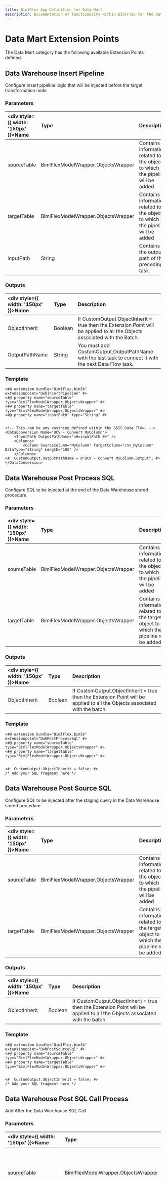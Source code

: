 ---
title: BimlFlex App Definition for Data Mart
description: Documentation of functionality within BimlFlex for the Data Mart Extension Point category
---
<head>
  <meta name="varigenceProduct" content="BimlFlex"></meta>
  <meta name="varigenceArticleType" content="Reference"></meta>
</head>


# Data Mart Extension Points

The Data Mart category has the following available Extension Points defined.
  
## Data Warehouse Insert Pipeline

Configure insert pipeline logic that will be injected before the target transformation node

### Parameters

| <div style={{ width: '150px' }}>Name</div> | Type | Description |
| :--------- | :----------- | :----------- |
| sourceTable | BimlFlexModelWrapper.ObjectsWrapper | Contains all information related to the object to which the pipeline will be added |
| targetTable | BimlFlexModelWrapper.ObjectsWrapper | Contains all information related to the object to which the pipeline will be added |
| inputPath | String | Contains the output path of the preceding task |


### Outputs

| <div style={{ width: '150px' }}>Name</div> | Type | Description |
| :--------- | :----------- | :----------- |
| ObjectInherit | Boolean | If CustomOutput.ObjectInherit = true then the Extension Point will be applied to all the Objects associated with the Batch. |
| OutputPathName | String | You must add CustomOutput.OutputPathName with the last task to connect it with the next Data Flow task. |

### Template

```biml
<#@ extension bundle="BimlFlex.bimlb" extensionpoint="DwhInsertPipeline" #>
<#@ property name="sourceTable" type="BimlFlexModelWrapper.ObjectsWrapper" #>
<#@ property name="targetTable" type="BimlFlexModelWrapper.ObjectsWrapper" #>
<#@ property name="inputPath" type="String" #>


<!-- This can be any anything defined within the SSIS Data Flow. -->
<DataConversion Name="DCV - Convert MyColumn">
	<InputPath OutputPathName="<#=inputPath #>" />
	<Columns>
		<Column SourceColumn="MyColumn" TargetColumn="cnv_MyColumn" DataType="String" Length="100" />
	</Columns>
<# 	CustomOutput.OutputPathName = @"DCV - Convert MyColumn.Output"; #>
</DataConversion>
```

## Data Warehouse Post Process SQL

Configure SQL to be injected at the end of the Data Warehouse stored procedure

### Parameters

| <div style={{ width: '150px' }}>Name</div> | Type | Description |
| :--------- | :----------- | :----------- |
| sourceTable | BimlFlexModelWrapper.ObjectsWrapper | Contains all information related to the object to which the pipeline will be added |
| targetTable | BimlFlexModelWrapper.ObjectsWrapper | Contains all information related to the target object to which the pipeline will be added |


### Outputs

| <div style={{ width: '150px' }}>Name</div> | Type | Description |
| :--------- | :----------- | :----------- |
| ObjectInherit | Boolean | If CustomOutput.ObjectInherit = true then the Extension Point will be applied to all the Objects associated with the batch. |

### Template

```biml
<#@ extension bundle="BimlFlex.bimlb" extensionpoint="DwhPostProcessSql" #>
<#@ property name="sourceTable" type="BimlFlexModelWrapper.ObjectsWrapper" #>
<#@ property name="targetTable" type="BimlFlexModelWrapper.ObjectsWrapper" #>


<# 	CustomOutput.ObjectInherit = false; #>
/* Add your SQL fragment here */
```

## Data Warehouse Post Source SQL

Configure SQL to be injected after the staging query in the Data Warehouse stored procedure

### Parameters

| <div style={{ width: '150px' }}>Name</div> | Type | Description |
| :--------- | :----------- | :----------- |
| sourceTable | BimlFlexModelWrapper.ObjectsWrapper | Contains all information related to the object to which the pipeline will be added |
| targetTable | BimlFlexModelWrapper.ObjectsWrapper | Contains all information related to the target object to which the pipeline will be added |


### Outputs

| <div style={{ width: '150px' }}>Name</div> | Type | Description |
| :--------- | :----------- | :----------- |
| ObjectInherit | Boolean | If CustomOutput.ObjectInherit = true then the Extension Point will be applied to all the Objects associated with the batch. |

### Template

```biml
<#@ extension bundle="BimlFlex.bimlb" extensionpoint="DwhPostSourceSql" #>
<#@ property name="sourceTable" type="BimlFlexModelWrapper.ObjectsWrapper" #>
<#@ property name="targetTable" type="BimlFlexModelWrapper.ObjectsWrapper" #>


<# 	CustomOutput.ObjectInherit = false; #>
/* Add your SQL fragment here */
```

## Data Warehouse Post SQL Call Process

Add After the Data Warehouse SQL Call

### Parameters

| <div style={{ width: '150px' }}>Name</div> | Type | Description |
| :--------- | :----------- | :----------- |
| sourceTable | BimlFlexModelWrapper.ObjectsWrapper | Contains all information related to the object to which the pipeline will be added |
| targetTable | BimlFlexModelWrapper.ObjectsWrapper | Contains all information related to the target object to which the pipeline will be added |
| precedenceConstraint | String | Contains the Precedence Constraint of the preceding task unless it is the first task |


### Outputs

| <div style={{ width: '150px' }}>Name</div> | Type | Description |
| :--------- | :----------- | :----------- |
| ObjectInherit | Boolean | If CustomOutput.ObjectInherit = true then the Extension Point will be applied to all the Objects associated with the batch. |
| OutputPathName | String | You must add CustomOutput.OutputPathName with the last task to connect it with the next Data Flow task. |

### Template

```biml
<#@ extension bundle="BimlFlex.bimlb" extensionpoint="DwhPostSqlCallProcess" #>
<#@ property name="sourceTable" type="BimlFlexModelWrapper.ObjectsWrapper" #>
<#@ property name="targetTable" type="BimlFlexModelWrapper.ObjectsWrapper" #>
<#@ property name="precedenceConstraint" type="String" #>

<#	var sourceObject = new TableObject(sourceTable, sourceTable.Connection.RelatedItem.IntegrationStage, "SRC");
	var targetObject = new TableObject(targetTable, targetTable.Connection.RelatedItem.IntegrationStage, "TGT");
#>
<#	CustomOutput.ObjectInherit = true; #>
<ExecuteSQL Name="SQL - DwhPostSqlCallProcess" ConnectionName="<#=targetObject.Connection.Name#>">
<#	if (!string.IsNullOrEmpty(precedenceConstraint)) {#>
	<PrecedenceConstraints>
		<Inputs>
			<Input OutputPathName="<#=precedenceConstraint #>" />
		</Inputs>
	</PrecedenceConstraints>
<#	} #>
	<Parameters>
		<Parameter Name="0" VariableName="User.ExecutionID" DataType="Int64" />
	</Parameters>
	<DirectInput>EXEC <#=targetObject.SystemType.StoredProcedureName(sourceObject, targetObject.Schema, targetObject.StartDelimiter, targetObject.EndDelimiter)#> ?</DirectInput>
<# 	CustomOutput.OutputPathName = @"SQL - DwhPostSqlCallProcess.Output"; #>
</ExecuteSQL>
```

## Data Warehouse Post Type1 Delta SQL

Configure SQL to be injected after the Type1 delta query in the Data Warehouse stored procedure

### Parameters

| <div style={{ width: '150px' }}>Name</div> | Type | Description |
| :--------- | :----------- | :----------- |
| sourceTable | BimlFlexModelWrapper.ObjectsWrapper | Contains all information related to the object to which the pipeline will be added |
| targetTable | BimlFlexModelWrapper.ObjectsWrapper | Contains all information related to the object to which the pipeline will be added |


### Outputs

| <div style={{ width: '150px' }}>Name</div> | Type | Description |
| :--------- | :----------- | :----------- |
| ObjectInherit | Boolean | If CustomOutput.ObjectInherit = true then the Extension Point will be applied to all the Objects associated with the batch. |

### Template

```biml
<#@ extension bundle="BimlFlex.bimlb" extensionpoint="DwhPostType1DeltaSql" #>
<#@ property name="sourceTable" type="BimlFlexModelWrapper.ObjectsWrapper" #>
<#@ property name="targetTable" type="BimlFlexModelWrapper.ObjectsWrapper" #>


<# 	CustomOutput.ObjectInherit = false; #>
/* Add your SQL fragment here */
```

## Data Warehouse Post Type1 Insert SQL

Configure SQL to be injected after the Type1 insert query in the Data Warehouse stored procedure

### Parameters

| <div style={{ width: '150px' }}>Name</div> | Type | Description |
| :--------- | :----------- | :----------- |
| sourceTable | BimlFlexModelWrapper.ObjectsWrapper | Contains all information related to the object to which the pipeline will be added |
| targetTable | BimlFlexModelWrapper.ObjectsWrapper | Contains all information related to the object to which the pipeline will be added |


### Outputs

| <div style={{ width: '150px' }}>Name</div> | Type | Description |
| :--------- | :----------- | :----------- |
| ObjectInherit | Boolean | If CustomOutput.ObjectInherit = true then the Extension Point will be applied to all the Objects associated with the batch. |

### Template

```biml
<#@ extension bundle="BimlFlex.bimlb" extensionpoint="DwhPostType1InsertSql" #>
<#@ property name="sourceTable" type="BimlFlexModelWrapper.ObjectsWrapper" #>
<#@ property name="targetTable" type="BimlFlexModelWrapper.ObjectsWrapper" #>


<# 	CustomOutput.ObjectInherit = false; #>
/* Add your SQL fragment here */
```

## Data Warehouse Post Type1 Update SQL

Configure SQL to be injected after the Type1 update query in the Data Warehouse stored procedure

### Parameters

| <div style={{ width: '150px' }}>Name</div> | Type | Description |
| :--------- | :----------- | :----------- |
| sourceTable | BimlFlexModelWrapper.ObjectsWrapper | Contains all information related to the object to which the pipeline will be added |
| targetTable | BimlFlexModelWrapper.ObjectsWrapper | Contains all information related to the object to which the pipeline will be added |


### Outputs

| <div style={{ width: '150px' }}>Name</div> | Type | Description |
| :--------- | :----------- | :----------- |
| ObjectInherit | Boolean | If CustomOutput.ObjectInherit = true then the Extension Point will be applied to all the Objects associated with the batch. |

### Template

```biml
<#@ extension bundle="BimlFlex.bimlb" extensionpoint="DwhPostType1UpdateSql" #>
<#@ property name="sourceTable" type="BimlFlexModelWrapper.ObjectsWrapper" #>
<#@ property name="targetTable" type="BimlFlexModelWrapper.ObjectsWrapper" #>


<# 	CustomOutput.ObjectInherit = false; #>
/* Add your SQL fragment here */
```

## Data Warehouse Post Type2 Insert SQL

Configure SQL to be injected after the Type2 insert query in the Data Warehouse stored procedure

### Parameters

| <div style={{ width: '150px' }}>Name</div> | Type | Description |
| :--------- | :----------- | :----------- |
| sourceTable | BimlFlexModelWrapper.ObjectsWrapper | Contains all information related to the object to which the pipeline will be added |
| targetTable | BimlFlexModelWrapper.ObjectsWrapper | Contains all information related to the object to which the pipeline will be added |


### Outputs

| <div style={{ width: '150px' }}>Name</div> | Type | Description |
| :--------- | :----------- | :----------- |
| ObjectInherit | Boolean | If CustomOutput.ObjectInherit = true then the Extension Point will be applied to all the Objects associated with the batch. |

### Template

```biml
<#@ extension bundle="BimlFlex.bimlb" extensionpoint="DwhPostType2InsertSql" #>
<#@ property name="sourceTable" type="BimlFlexModelWrapper.ObjectsWrapper" #>
<#@ property name="targetTable" type="BimlFlexModelWrapper.ObjectsWrapper" #>


<# 	CustomOutput.ObjectInherit = false; #>
/* Add your SQL fragment here */
```

## Data Warehouse Pre Process SQL

Configure SQL to be injected at the start of the Data Warehouse stored procedure

### Parameters

| <div style={{ width: '150px' }}>Name</div> | Type | Description |
| :--------- | :----------- | :----------- |
| sourceTable | BimlFlexModelWrapper.ObjectsWrapper | Contains all information related to the object to which the pipeline will be added |
| targetTable | BimlFlexModelWrapper.ObjectsWrapper | Contains all information related to the target object to which the pipeline will be added |


### Outputs

| <div style={{ width: '150px' }}>Name</div> | Type | Description |
| :--------- | :----------- | :----------- |
| ObjectInherit | Boolean | If CustomOutput.ObjectInherit = true then the Extension Point will be applied to all the Objects associated with the batch. |

### Template

```biml
<#@ extension bundle="BimlFlex.bimlb" extensionpoint="DwhPreProcessSql" #>
<#@ property name="sourceTable" type="BimlFlexModelWrapper.ObjectsWrapper" #>
<#@ property name="targetTable" type="BimlFlexModelWrapper.ObjectsWrapper" #>


<# 	CustomOutput.ObjectInherit = false; #>
/* Add your SQL fragment here */
```

## Data Warehouse Pre Source SQL

Configure SQL to be injected before the staging query in the Data Warehouse stored procedure

### Parameters

| <div style={{ width: '150px' }}>Name</div> | Type | Description |
| :--------- | :----------- | :----------- |
| sourceTable | BimlFlexModelWrapper.ObjectsWrapper | Contains all information related to the object to which the pipeline will be added |
| targetTable | BimlFlexModelWrapper.ObjectsWrapper | Contains all information related to the target object to which the pipeline will be added |


### Outputs

| <div style={{ width: '150px' }}>Name</div> | Type | Description |
| :--------- | :----------- | :----------- |
| ObjectInherit | Boolean | If CustomOutput.ObjectInherit = true then the Extension Point will be applied to all the Objects associated with the batch. |

### Template

```biml
<#@ extension bundle="BimlFlex.bimlb" extensionpoint="DwhPreSourceSql" #>
<#@ property name="sourceTable" type="BimlFlexModelWrapper.ObjectsWrapper" #>
<#@ property name="targetTable" type="BimlFlexModelWrapper.ObjectsWrapper" #>


<# 	CustomOutput.ObjectInherit = false; #>
/* Add your SQL fragment here */
```

## Data Warehouse Pre SQL Call Process

Add Before the Data Warehouse SQL Call

### Parameters

| <div style={{ width: '150px' }}>Name</div> | Type | Description |
| :--------- | :----------- | :----------- |
| sourceTable | BimlFlexModelWrapper.ObjectsWrapper | Contains all information related to the object to which the pipeline will be added |
| targetTable | BimlFlexModelWrapper.ObjectsWrapper | Contains all information related to the target object to which the pipeline will be added |
| precedenceConstraint | String | Contains the Precedence Constraint of the preceding task unless it is the first task |


### Outputs

| <div style={{ width: '150px' }}>Name</div> | Type | Description |
| :--------- | :----------- | :----------- |
| ObjectInherit | Boolean | If CustomOutput.ObjectInherit = true then the Extension Point will be applied to all the Objects associated with the batch. |
| OutputPathName | String | You must add CustomOutput.OutputPathName with the last task to connect it with the next Data Flow task. |

### Template

```biml
<#@ extension bundle="BimlFlex.bimlb" extensionpoint="DwhPreSqlCallProcess" #>
<#@ property name="sourceTable" type="BimlFlexModelWrapper.ObjectsWrapper" #>
<#@ property name="targetTable" type="BimlFlexModelWrapper.ObjectsWrapper" #>
<#@ property name="precedenceConstraint" type="String" #>

<#	var sourceObject = new TableObject(sourceTable, sourceTable.Connection.RelatedItem.IntegrationStage, "SRC");
	var targetObject = new TableObject(targetTable, targetTable.Connection.RelatedItem.IntegrationStage, "TGT");
#>
<#	CustomOutput.ObjectInherit = true; #>
<ExecuteSQL Name="SQL - DwhPreSqlCallProcess" ConnectionName="<#=targetObject.Connection.Name#>">
<#	if (!string.IsNullOrEmpty(precedenceConstraint)) {#>
	<PrecedenceConstraints>
		<Inputs>
			<Input OutputPathName="<#=precedenceConstraint #>" />
		</Inputs>
	</PrecedenceConstraints>
<#	} #>
	<Parameters>
		<Parameter Name="0" VariableName="User.ExecutionID" DataType="Int64" />
	</Parameters>
	<DirectInput>EXEC <#=targetObject.SystemType.StoredProcedureName(sourceObject, targetObject.Schema, targetObject.StartDelimiter, targetObject.EndDelimiter)#> ?</DirectInput>
<# 	CustomOutput.OutputPathName = @"SQL - DwhPreSqlCallProcess.Output"; #>
</ExecuteSQL>
```

## Data Warehouse Pre Type1 Delta SQL

Configure SQL to be injected before the Type1 delta query in the Data Warehouse stored procedure

### Parameters

| <div style={{ width: '150px' }}>Name</div> | Type | Description |
| :--------- | :----------- | :----------- |
| sourceTable | BimlFlexModelWrapper.ObjectsWrapper | Contains all information related to the object to which the pipeline will be added |
| targetTable | BimlFlexModelWrapper.ObjectsWrapper | Contains all information related to the object to which the pipeline will be added |


### Outputs

| <div style={{ width: '150px' }}>Name</div> | Type | Description |
| :--------- | :----------- | :----------- |
| ObjectInherit | Boolean | If CustomOutput.ObjectInherit = true then the Extension Point will be applied to all the Objects associated with the batch. |

### Template

```biml
<#@ extension bundle="BimlFlex.bimlb" extensionpoint="DwhPreType1DeltaSql" #>
<#@ property name="sourceTable" type="BimlFlexModelWrapper.ObjectsWrapper" #>
<#@ property name="targetTable" type="BimlFlexModelWrapper.ObjectsWrapper" #>


<# 	CustomOutput.ObjectInherit = false; #>
/* Add your SQL fragment here */
```

## Data Warehouse Pre Type1 Insert SQL

Configure SQL to be injected before the Type1 insert query in the Data Warehouse stored procedure

### Parameters

| <div style={{ width: '150px' }}>Name</div> | Type | Description |
| :--------- | :----------- | :----------- |
| sourceTable | BimlFlexModelWrapper.ObjectsWrapper | Contains all information related to the object to which the pipeline will be added |
| targetTable | BimlFlexModelWrapper.ObjectsWrapper | Contains all information related to the object to which the pipeline will be added |


### Outputs

| <div style={{ width: '150px' }}>Name</div> | Type | Description |
| :--------- | :----------- | :----------- |
| ObjectInherit | Boolean | If CustomOutput.ObjectInherit = true then the Extension Point will be applied to all the Objects associated with the batch. |

### Template

```biml
<#@ extension bundle="BimlFlex.bimlb" extensionpoint="DwhPreType1InsertSql" #>
<#@ property name="sourceTable" type="BimlFlexModelWrapper.ObjectsWrapper" #>
<#@ property name="targetTable" type="BimlFlexModelWrapper.ObjectsWrapper" #>


<# 	CustomOutput.ObjectInherit = false; #>
/* Add your SQL fragment here */
```

## Data Warehouse Pre Type1 Update SQL

Configure SQL to be injected before the Type1 update query in the Data Warehouse stored procedure

### Parameters

| <div style={{ width: '150px' }}>Name</div> | Type | Description |
| :--------- | :----------- | :----------- |
| sourceTable | BimlFlexModelWrapper.ObjectsWrapper | Contains all information related to the object to which the pipeline will be added |
| targetTable | BimlFlexModelWrapper.ObjectsWrapper | Contains all information related to the object to which the pipeline will be added |


### Outputs

| <div style={{ width: '150px' }}>Name</div> | Type | Description |
| :--------- | :----------- | :----------- |
| ObjectInherit | Boolean | If CustomOutput.ObjectInherit = true then the Extension Point will be applied to all the Objects associated with the batch. |

### Template

```biml
<#@ extension bundle="BimlFlex.bimlb" extensionpoint="DwhPreType1UpdateSql" #>
<#@ property name="sourceTable" type="BimlFlexModelWrapper.ObjectsWrapper" #>
<#@ property name="targetTable" type="BimlFlexModelWrapper.ObjectsWrapper" #>


<# 	CustomOutput.ObjectInherit = false; #>
/* Add your SQL fragment here */
```

## Data Warehouse Pre Type2 Insert SQL

Configure SQL to be injected before the Type2 insert query in the Data Warehouse stored procedure

### Parameters

| <div style={{ width: '150px' }}>Name</div> | Type | Description |
| :--------- | :----------- | :----------- |
| sourceTable | BimlFlexModelWrapper.ObjectsWrapper | Contains all information related to the object to which the pipeline will be added |
| targetTable | BimlFlexModelWrapper.ObjectsWrapper | Contains all information related to the object to which the pipeline will be added |


### Outputs

| <div style={{ width: '150px' }}>Name</div> | Type | Description |
| :--------- | :----------- | :----------- |
| ObjectInherit | Boolean | If CustomOutput.ObjectInherit = true then the Extension Point will be applied to all the Objects associated with the batch. |

### Template

```biml
<#@ extension bundle="BimlFlex.bimlb" extensionpoint="DwhPreType2InsertSql" #>
<#@ property name="sourceTable" type="BimlFlexModelWrapper.ObjectsWrapper" #>
<#@ property name="targetTable" type="BimlFlexModelWrapper.ObjectsWrapper" #>


<# 	CustomOutput.ObjectInherit = false; #>
/* Add your SQL fragment here */
```

## Data Warehouse Source Override

Configure override for the Data Mart Source transformation node

### Parameters

| <div style={{ width: '150px' }}>Name</div> | Type | Description |
| :--------- | :----------- | :----------- |
| table | BimlFlexModelWrapper.ObjectsWrapper | Contains all information related to the object to which the override will be added |


### Outputs

| <div style={{ width: '150px' }}>Name</div> | Type | Description |
| :--------- | :----------- | :----------- |
| ObjectInherit | Boolean | If CustomOutput.ObjectInherit = true then the Extension Point will be applied to all the Objects associated with the batch. |
| OutputPathName | String | You must add CustomOutput.OutputPathName with the last task to connect it with the next Data Flow task. |

### Template

```biml
<#@ extension bundle="BimlFlex.bimlb" extensionpoint="DwhSourceOverride" #>
<#@ property name="table" type="BimlFlexModelWrapper.ObjectsWrapper" #>


<!-- NOTE: The type of source override must be consistent to the connection type. -->
<# 	CustomOutput.ObjectInherit = false; #>
<OleDbSource Name="OLE_SRC - MyTable" ConnectionName="MY_SRC" CommandTimeout="0" ValidateExternalMetadata="false">
	<DirectInput>SELECT [Code], [Name] FROM [dbo].[MyTable]</DirectInput>
	<Columns>
		<Column SourceColumn="Name" TargetColumn="MyTableName" />
		<Column SourceColumn="Code" TargetColumn="MyTableCode" />
	</Columns>
<# 	CustomOutput.OutputPathName = @"OLE_SRC - MyTable.Output"; #>
</OleDbSource>
```

## Data Warehouse Source Pipeline Post

Configure pipeline logic that will be injected after the Data Mart source transformations

### Parameters

| <div style={{ width: '150px' }}>Name</div> | Type | Description |
| :--------- | :----------- | :----------- |
| sourceTable | BimlFlexModelWrapper.ObjectsWrapper | Contains all information related to the object to which the pipeline will be added |
| targetTable | BimlFlexModelWrapper.ObjectsWrapper | Contains all information related to the target object to which the pipeline will be added |
| inputPath | String | Contains the output path of the preceding task |


### Outputs

| <div style={{ width: '150px' }}>Name</div> | Type | Description |
| :--------- | :----------- | :----------- |
| ObjectInherit | Boolean | If CustomOutput.ObjectInherit = true then the Extension Point will be applied to all the Objects associated with the batch. |
| OutputPathName | String | You must add CustomOutput.OutputPathName with the last task to connect it with the next Data Flow task. |

### Template

```biml
<#@ extension bundle="BimlFlex.bimlb" extensionpoint="DwhSourcePipelinePost" #>
<#@ property name="sourceTable" type="BimlFlexModelWrapper.ObjectsWrapper" #>
<#@ property name="targetTable" type="BimlFlexModelWrapper.ObjectsWrapper" #>
<#@ property name="inputPath" type="String" #>


<!-- This can be any anything defined within the SSIS Data Flow. -->
<DataConversion Name="DCV - Convert MyColumn">
	<InputPath OutputPathName="<#=inputPath #>" />
	<Columns>
		<Column SourceColumn="MyColumn" TargetColumn="cnv_MyColumn" DataType="String" Length="100" />
	</Columns>
<# 	CustomOutput.OutputPathName = @"DCV - Convert MyColumn.Output"; #>
</DataConversion>
```

## Data Warehouse Source Pipeline Pre

Configure pipeline logic that will be injected after the Data Mart source transformation node

### Parameters

| <div style={{ width: '150px' }}>Name</div> | Type | Description |
| :--------- | :----------- | :----------- |
| sourceTable | BimlFlexModelWrapper.ObjectsWrapper | Contains all information related to the object to which the pipeline will be added |
| targetTable | BimlFlexModelWrapper.ObjectsWrapper | Contains all information related to the target object to which the pipeline will be added |
| inputPath | String | Contains the output path of the preceding task |


### Outputs

| <div style={{ width: '150px' }}>Name</div> | Type | Description |
| :--------- | :----------- | :----------- |
| ObjectInherit | Boolean | If CustomOutput.ObjectInherit = true then the Extension Point will be applied to all the Objects associated with the batch. |
| OutputPathName | String | You must add CustomOutput.OutputPathName with the last task to connect it with the next Data Flow task. |

### Template

```biml
<#@ extension bundle="BimlFlex.bimlb" extensionpoint="DwhSourcePipelinePre" #>
<#@ property name="sourceTable" type="BimlFlexModelWrapper.ObjectsWrapper" #>
<#@ property name="targetTable" type="BimlFlexModelWrapper.ObjectsWrapper" #>
<#@ property name="inputPath" type="String" #>


<!-- This can be any anything defined within the SSIS Data Flow. -->
<DataConversion Name="DCV - Convert MyColumn">
	<InputPath OutputPathName="<#=inputPath #>" />
	<Columns>
		<Column SourceColumn="MyColumn" TargetColumn="cnv_MyColumn" DataType="String" Length="100" />
	</Columns>
<# 	CustomOutput.OutputPathName = @"DCV - Convert MyColumn.Output"; #>
</DataConversion>
```

## Data Warehouse SQL Call Override

Override the Data Warehouse SQL Call

### Parameters

| <div style={{ width: '150px' }}>Name</div> | Type | Description |
| :--------- | :----------- | :----------- |
| sourceTable | BimlFlexModelWrapper.ObjectsWrapper | Contains all information related to the object to which the pipeline will be added |
| targetTable | BimlFlexModelWrapper.ObjectsWrapper | Contains all information related to the target object to which the pipeline will be added |
| precedenceConstraint | String | Contains the Precedence Constraint of the preceding task unless it is the first task |


### Outputs

| <div style={{ width: '150px' }}>Name</div> | Type | Description |
| :--------- | :----------- | :----------- |
| ObjectInherit | Boolean | If CustomOutput.ObjectInherit = true then the Extension Point will be applied to all the Objects associated with the batch. |
| OutputPathName | String | You must add CustomOutput.OutputPathName with the last task to connect it with the next Data Flow task. |

### Template

```biml
<#@ extension bundle="BimlFlex.bimlb" extensionpoint="DwhSqlCallOverride" #>
<#@ property name="sourceTable" type="BimlFlexModelWrapper.ObjectsWrapper" #>
<#@ property name="targetTable" type="BimlFlexModelWrapper.ObjectsWrapper" #>
<#@ property name="precedenceConstraint" type="String" #>

<#	var sourceObject = new TableObject(sourceTable, sourceTable.Connection.RelatedItem.IntegrationStage, "SRC");
	var targetObject = new TableObject(targetTable, targetTable.Connection.RelatedItem.IntegrationStage, "TGT");
#>
<#	CustomOutput.ObjectInherit = true; #>
<ExecuteSQL Name="SQL - DwhSqlCallOverride" ConnectionName="<#=targetObject.Connection.Name#>">
<#	if (!string.IsNullOrEmpty(precedenceConstraint)) {#>
	<PrecedenceConstraints>
		<Inputs>
			<Input OutputPathName="<#=precedenceConstraint #>" />
		</Inputs>
	</PrecedenceConstraints>
<#	} #>
	<Parameters>
		<Parameter Name="0" VariableName="User.ExecutionID" DataType="Int64" />
	</Parameters>
	<DirectInput>EXEC <#=targetObject.SystemType.StoredProcedureName(sourceObject, targetObject.Schema, targetObject.StartDelimiter, targetObject.EndDelimiter)#> ?</DirectInput>
<# 	CustomOutput.OutputPathName = @"SQL - DwhSqlCallOverride.Output"; #>
</ExecuteSQL>
```

## Data Warehouse Target Override

Configure override for the Data Mart target transformation node

### Parameters

| <div style={{ width: '150px' }}>Name</div> | Type | Description |
| :--------- | :----------- | :----------- |
| sourceTable | BimlFlexModelWrapper.ObjectsWrapper | Contains all information related to the object to which the pipeline will be added |
| targetTable | BimlFlexModelWrapper.ObjectsWrapper | Contains all information related to the object to which the pipeline will be added |
| inputPath | String | Contains the output path of the preceding task |


### Outputs

| <div style={{ width: '150px' }}>Name</div> | Type | Description |
| :--------- | :----------- | :----------- |
| ObjectInherit | Boolean | If CustomOutput.ObjectInherit = true then the Extension Point will be applied to all the Objects associated with the batch. |

### Template

```biml
<#@ extension bundle="BimlFlex.bimlb" extensionpoint="DwhTargetOverride" #>
<#@ property name="sourceTable" type="BimlFlexModelWrapper.ObjectsWrapper" #>
<#@ property name="targetTable" type="BimlFlexModelWrapper.ObjectsWrapper" #>
<#@ property name="inputPath" type="String" #>


<!-- NOTE: The type of target override must be consistent to the connection type. -->
<#	var targetConnection = table.GetTargetConnection();
	var targetScopedName = table.GetTargetScopedName(targetConnection);
	var targetSsisSafeScopedName = targetScopedName.MakeSsisSafe();
#>
<# 	CustomOutput.ObjectInherit = false; #>
<OleDbDestination Name="OLE_DST - <#=targetSsisSafeScopedName#>" ConnectionName="<#=targetConnection#>" MaximumInsertCommitSize="500000" BatchSize="500000" CheckConstraints="false">
	<InputPath OutputPathName="<#=inputPath#>" />
	<ExternalTableOutput Table="[dbo].[HUB_MyTable]" />
</OleDbDestination>
```

## Data Warehouse Target Pipeline Post

Configure pipeline logic that will be injected before the target transformation node

### Parameters

| <div style={{ width: '150px' }}>Name</div> | Type | Description |
| :--------- | :----------- | :----------- |
| sourceTable | BimlFlexModelWrapper.ObjectsWrapper | Contains all information related to the object to which the pipeline will be added |
| targetTable | BimlFlexModelWrapper.ObjectsWrapper | Contains all information related to the object to which the pipeline will be added |
| inputPath | String | Contains the output path of the preceding task |


### Outputs

| <div style={{ width: '150px' }}>Name</div> | Type | Description |
| :--------- | :----------- | :----------- |
| ObjectInherit | Boolean | If CustomOutput.ObjectInherit = true then the Extension Point will be applied to all the Objects associated with the batch. |
| OutputPathName | String | You must add CustomOutput.OutputPathName with the last task to connect it with the next Data Flow task. |

### Template

```biml
<#@ extension bundle="BimlFlex.bimlb" extensionpoint="DwhTargetPipelinePost" #>
<#@ property name="sourceTable" type="BimlFlexModelWrapper.ObjectsWrapper" #>
<#@ property name="targetTable" type="BimlFlexModelWrapper.ObjectsWrapper" #>
<#@ property name="inputPath" type="String" #>


<!-- This can be any anything defined within the SSIS Data Flow. -->
<# 	CustomOutput.ObjectInherit = false; #>
<DataConversion Name="DCV - Convert MyColumn">
	<InputPath OutputPathName="<#=inputPath #>" />
	<Columns>
		<Column SourceColumn="MyColumn" TargetColumn="cnv_MyColumn" DataType="String" Length="100" />
	</Columns>
<# 	CustomOutput.OutputPathName = @"DCV - Convert MyColumn.Output"; #>
</DataConversion>
```

## Data Warehouse Target Pipeline Pre

Configure pipeline logic that will be injected before the target transformation node

### Parameters

| <div style={{ width: '150px' }}>Name</div> | Type | Description |
| :--------- | :----------- | :----------- |
| sourceTable | BimlFlexModelWrapper.ObjectsWrapper | Contains all information related to the object to which the pipeline will be added |
| targetTable | BimlFlexModelWrapper.ObjectsWrapper | Contains all information related to the object to which the pipeline will be added |
| inputPath | String | Contains the output path of the preceding task |


### Outputs

| <div style={{ width: '150px' }}>Name</div> | Type | Description |
| :--------- | :----------- | :----------- |
| ObjectInherit | Boolean | If CustomOutput.ObjectInherit = true then the Extension Point will be applied to all the Objects associated with the batch. |
| OutputPathName | String | You must add CustomOutput.OutputPathName with the last task to connect it with the next Data Flow task. |

### Template

```biml
<#@ extension bundle="BimlFlex.bimlb" extensionpoint="DwhTargetPipelinePre" #>
<#@ property name="sourceTable" type="BimlFlexModelWrapper.ObjectsWrapper" #>
<#@ property name="targetTable" type="BimlFlexModelWrapper.ObjectsWrapper" #>
<#@ property name="inputPath" type="String" #>


<!-- This can be any anything defined within the SSIS Data Flow. -->
<# 	CustomOutput.ObjectInherit = false; #>
<DataConversion Name="DCV - Convert MyColumn">
	<InputPath OutputPathName="<#=inputPath #>" />
	<Columns>
		<Column SourceColumn="MyColumn" TargetColumn="cnv_MyColumn" DataType="String" Length="100" />
	</Columns>
<# 	CustomOutput.OutputPathName = @"DCV - Convert MyColumn.Output"; #>
</DataConversion>
```

## Data Warehouse Type1 Pipeline

Configure type1 update pipeline logic that will be injected before the target transformation node

### Parameters

| <div style={{ width: '150px' }}>Name</div> | Type | Description |
| :--------- | :----------- | :----------- |
| sourceTable | BimlFlexModelWrapper.ObjectsWrapper | Contains all information related to the object to which the pipeline will be added |
| targetTable | BimlFlexModelWrapper.ObjectsWrapper | Contains all information related to the object to which the pipeline will be added |
| inputPath | String | Contains the output path of the preceding task |


### Outputs

| <div style={{ width: '150px' }}>Name</div> | Type | Description |
| :--------- | :----------- | :----------- |
| ObjectInherit | Boolean | If CustomOutput.ObjectInherit = true then the Extension Point will be applied to all the Objects associated with the Batch. |
| OutputPathName | String | You must add CustomOutput.OutputPathName with the last task to connect it with the next Data Flow task. |

### Template

```biml
<#@ extension bundle="BimlFlex.bimlb" extensionpoint="DwhType1Pipeline" #>
<#@ property name="sourceTable" type="BimlFlexModelWrapper.ObjectsWrapper" #>
<#@ property name="targetTable" type="BimlFlexModelWrapper.ObjectsWrapper" #>
<#@ property name="inputPath" type="String" #>


<!-- This can be any anything defined within the SSIS Data Flow. -->
<DataConversion Name="DCV - Convert MyColumn">
	<InputPath OutputPathName="<#=inputPath #>" />
	<Columns>
		<Column SourceColumn="MyColumn" TargetColumn="cnv_MyColumn" DataType="String" Length="100" />
	</Columns>
<# 	CustomOutput.OutputPathName = @"DCV - Convert MyColumn.Output"; #>
</DataConversion>
```

## Data Warehouse Type2 Pipeline

Configure type2 insert pipeline logic that will be injected before the target transformation node

### Parameters

| <div style={{ width: '150px' }}>Name</div> | Type | Description |
| :--------- | :----------- | :----------- |
| sourceTable | BimlFlexModelWrapper.ObjectsWrapper | Contains all information related to the object to which the pipeline will be added |
| targetTable | BimlFlexModelWrapper.ObjectsWrapper | Contains all information related to the object to which the pipeline will be added |
| inputPath | String | Contains the output path of the preceding task |


### Outputs

| <div style={{ width: '150px' }}>Name</div> | Type | Description |
| :--------- | :----------- | :----------- |
| ObjectInherit | Boolean | If CustomOutput.ObjectInherit = true then the Extension Point will be applied to all the Objects associated with the batch. |
| OutputPathName | String | You must add CustomOutput.OutputPathName with the last task to connect it with the next Data Flow task. |

### Template

```biml
<#@ extension bundle="BimlFlex.bimlb" extensionpoint="DwhType2Pipeline" #>
<#@ property name="sourceTable" type="BimlFlexModelWrapper.ObjectsWrapper" #>
<#@ property name="targetTable" type="BimlFlexModelWrapper.ObjectsWrapper" #>
<#@ property name="inputPath" type="String" #>


<!-- This can be any anything defined within the SSIS Data Flow. -->
<DataConversion Name="DCV - Convert MyColumn">
	<InputPath OutputPathName="<#=inputPath #>" />
	<Columns>
		<Column SourceColumn="MyColumn" TargetColumn="cnv_MyColumn" DataType="String" Length="100" />
	</Columns>
<# 	CustomOutput.OutputPathName = @"DCV - Convert MyColumn.Output"; #>
</DataConversion>
```

